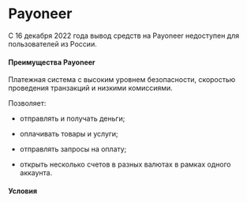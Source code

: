 # Payoneer

<Note mode="restriction" title="Внимание">

С 16 декабря 2022 года вывод средств на Payoneer недоступен для пользователей из России.

</Note>

#### Преимущества Payoneer

Платежная система с высоким уровнем безопасности, скоростью проведения транзакций и низкими комиссиями.

Позволяет:

- отправлять и получать деньги;

- оплачивать товары и услуги;

- отправлять запросы на оплату;

- открыть несколько счетов в разных валютах в рамках одного аккаунта.

#### Условия
